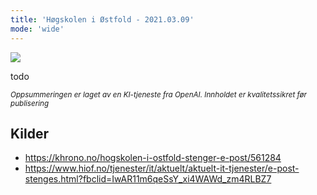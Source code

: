 ```yaml
---
title: 'Høgskolen i Østfold - 2021.03.09'
mode: 'wide'
---
```


<Frame>
<img src="/images/hogskolen-i-ostfold.jpg" />
</Frame>

todo

<sup><i>Oppsummeringen er laget av en KI-tjeneste fra OpenAI. Innholdet er kvalitetssikret før publisering</i></sup>

## Kilder
- https://khrono.no/hogskolen-i-ostfold-stenger-e-post/561284
- https://www.hiof.no/tjenester/it/aktuelt/aktuelt-it-tjenester/e-post-stenges.html?fbclid=IwAR11m6qeSsY_xi4WAWd_zm4RLBZ7
